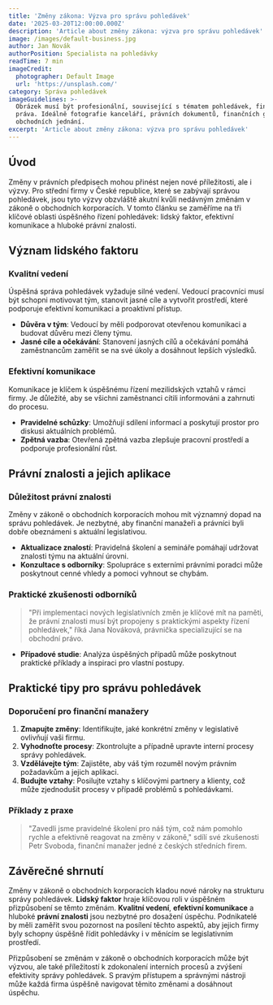 ```yaml
---
title: 'Změny zákona: Výzva pro správu pohledávek'
date: '2025-03-20T12:00:00.000Z'
description: 'Article about změny zákona: výzva pro správu pohledávek'
image: /images/default-business.jpg
author: Jan Novák
authorPosition: Specialista na pohledávky
readTime: 7 min
imageCredit:
  photographer: Default Image
  url: 'https://unsplash.com/'
category: Správa pohledávek
imageGuidelines: >-
  Obrázek musí být profesionální, související s tématem pohledávek, financí nebo
  práva. Ideálně fotografie kanceláří, právních dokumentů, finančních grafů nebo
  obchodních jednání.
excerpt: 'Article about změny zákona: výzva pro správu pohledávek'
---
```

## Úvod

Změny v právních předpisech mohou přinést nejen nové příležitosti, ale i výzvy. Pro střední firmy v České republice, které se zabývají správou pohledávek, jsou tyto výzvy obzvláště akutní kvůli nedávným změnám v zákoně o obchodních korporacích. V tomto článku se zaměříme na tři klíčové oblasti úspěšného řízení pohledávek: lidský faktor, efektivní komunikace a hluboké právní znalosti. 

## Význam lidského faktoru

### Kvalitní vedení

Úspěšná správa pohledávek vyžaduje silné vedení. Vedoucí pracovníci musí být schopni motivovat tým, stanovit jasné cíle a vytvořit prostředí, které podporuje efektivní komunikaci a proaktivní přístup. 

- **Důvěra v tým**: Vedoucí by měli podporovat otevřenou komunikaci a budovat důvěru mezi členy týmu.
- **Jasné cíle a očekávání**: Stanovení jasných cílů a očekávání pomáhá zaměstnancům zaměřit se na své úkoly a dosáhnout lepších výsledků.

### Efektivní komunikace

Komunikace je klíčem k úspěšnému řízení mezilidských vztahů v rámci firmy. Je důležité, aby se všichni zaměstnanci cítili informováni a zahrnuti do procesu.

- **Pravidelné schůzky**: Umožňují sdílení informací a poskytují prostor pro diskusi aktuálních problémů.
- **Zpětná vazba**: Otevřená zpětná vazba zlepšuje pracovní prostředí a podporuje profesionální růst.

## Právní znalosti a jejich aplikace

### Důležitost právní znalosti

Změny v zákoně o obchodních korporacích mohou mít významný dopad na správu pohledávek. Je nezbytné, aby finanční manažeři a právníci byli dobře obeznámeni s aktuální legislativou.

- **Aktualizace znalostí**: Pravidelná školení a semináře pomáhají udržovat znalosti týmu na aktuální úrovni.
- **Konzultace s odborníky**: Spolupráce s externími právními poradci může poskytnout cenné vhledy a pomoci vyhnout se chybám.

### Praktické zkušenosti odborníků

> "Při implementaci nových legislativních změn je klíčové mít na paměti, že právní znalosti musí být propojeny s praktickými aspekty řízení pohledávek," říká Jana Nováková, právnička specializující se na obchodní právo.

- **Případové studie**: Analýza úspěšných případů může poskytnout praktické příklady a inspiraci pro vlastní postupy.

## Praktické tipy pro správu pohledávek

### Doporučení pro finanční manažery

1. **Zmapujte změny**: Identifikujte, jaké konkrétní změny v legislativě ovlivňují vaši firmu.
2. **Vyhodnoťte procesy**: Zkontrolujte a případně upravte interní procesy správy pohledávek.
3. **Vzdělávejte tým**: Zajistěte, aby váš tým rozuměl novým právním požadavkům a jejich aplikaci.
4. **Budujte vztahy**: Posilujte vztahy s klíčovými partnery a klienty, což může zjednodušit procesy v případě problémů s pohledávkami.

### Příklady z praxe

> "Zavedli jsme pravidelné školení pro náš tým, což nám pomohlo rychle a efektivně reagovat na změny v zákoně," sdílí své zkušenosti Petr Svoboda, finanční manažer jedné z českých středních firem.

## Závěrečné shrnutí

Změny v zákoně o obchodních korporacích kladou nové nároky na strukturu správy pohledávek. **Lidský faktor** hraje klíčovou roli v úspěšném přizpůsobení se těmto změnám. **Kvalitní vedení**, **efektivní komunikace** a hluboké **právní znalosti** jsou nezbytné pro dosažení úspěchu. Podnikatelé by měli zaměřit svou pozornost na posílení těchto aspektů, aby jejich firmy byly schopny úspěšně řídit pohledávky i v měnícím se legislativním prostředí. 

Přizpůsobení se změnám v zákoně o obchodních korporacích může být výzvou, ale také příležitostí k zdokonalení interních procesů a zvýšení efektivity správy pohledávek. S pravým přístupem a správnými nástroji může každá firma úspěšně navigovat těmito změnami a dosáhnout úspěchu.
